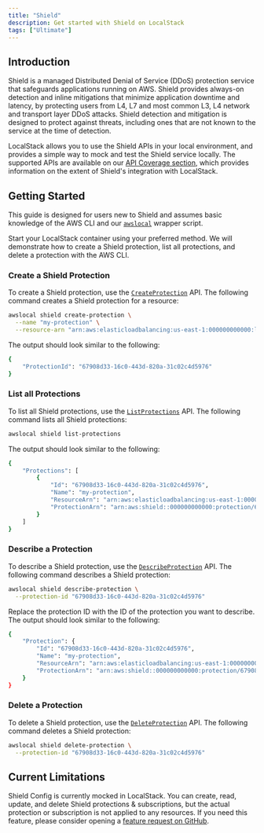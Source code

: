 ```yaml
---
title: "Shield"
description: Get started with Shield on LocalStack
tags: ["Ultimate"]
---
```


## Introduction

Shield is a managed Distributed Denial of Service (DDoS) protection service that safeguards applications running on AWS.
Shield provides always-on detection and inline mitigations that minimize application downtime and latency, by protecting users from L4, L7 and most common L3, L4 network and transport layer DDoS attacks.
Shield detection and mitigation is designed to protect against threats, including ones that are not known to the service at the time of detection.

LocalStack allows you to use the Shield APIs in your local environment, and provides a simple way to mock and test the Shield service locally.
The supported APIs are available on our [API Coverage section](#api-coverage), which provides information on the extent of Shield's integration with LocalStack.

## Getting Started

This guide is designed for users new to Shield and assumes basic knowledge of the AWS CLI and our [`awslocal`](https://github.com/localstack/awscli-local) wrapper script.

Start your LocalStack container using your preferred method.
We will demonstrate how to create a Shield protection, list all protections, and delete a protection with the AWS CLI.

### Create a Shield Protection

To create a Shield protection, use the [`CreateProtection`](https://docs.aws.amazon.com/cli/latest/reference/shield/create-protection.html) API.
The following command creates a Shield protection for a resource:

```bash
awslocal shield create-protection \
  --name "my-protection" \
  --resource-arn "arn:aws:elasticloadbalancing:us-east-1:000000000000:loadbalancer/app/my-alb/1234567890"
```

The output should look similar to the following:

```bash
{
    "ProtectionId": "67908d33-16c0-443d-820a-31c02c4d5976"
}
```

### List all Protections

To list all Shield protections, use the [`ListProtections`](https://docs.aws.amazon.com/cli/latest/reference/shield/list-protections.html) API.
The following command lists all Shield protections:

```bash
awslocal shield list-protections
```

The output should look similar to the following:

```bash
{
    "Protections": [
        {
            "Id": "67908d33-16c0-443d-820a-31c02c4d5976",
            "Name": "my-protection",
            "ResourceArn": "arn:aws:elasticloadbalancing:us-east-1:000000000000:loadbalancer/app/my-alb/1234567890",
            "ProtectionArn": "arn:aws:shield::000000000000:protection/67908d33-16c0-443d-820a-31c02c4d5976"
        }
    ]
}
```

### Describe a Protection

To describe a Shield protection, use the [`DescribeProtection`](https://docs.aws.amazon.com/cli/latest/reference/shield/describe-protection.html) API.
The following command describes a Shield protection:

```bash
awslocal shield describe-protection \
  --protection-id "67908d33-16c0-443d-820a-31c02c4d5976"
```

Replace the protection ID with the ID of the protection you want to describe.
The output should look similar to the following:

```bash
{
    "Protection": {
        "Id": "67908d33-16c0-443d-820a-31c02c4d5976",
        "Name": "my-protection",
        "ResourceArn": "arn:aws:elasticloadbalancing:us-east-1:000000000000:loadbalancer/app/my-alb/1234567890",
        "ProtectionArn": "arn:aws:shield::000000000000:protection/67908d33-16c0-443d-820a-31c02c4d5976"
    }
}
```

### Delete a Protection

To delete a Shield protection, use the [`DeleteProtection`](https://docs.aws.amazon.com/cli/latest/reference/shield/delete-protection.html) API.
The following command deletes a Shield protection:

```bash
awslocal shield delete-protection \
  --protection-id "67908d33-16c0-443d-820a-31c02c4d5976"
```

## Current Limitations

Shield Config is currently mocked in LocalStack.
You can create, read, update, and delete Shield protections & subscriptions, but the actual protection or subscription is not applied to any resources.
If you need this feature, please consider opening a [feature request on GitHub](https://github.com/localstack/localstack/issues/new).
